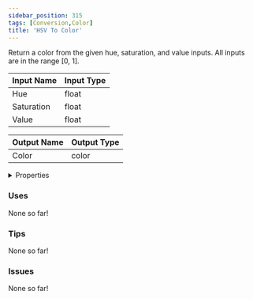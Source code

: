 ```yaml
---
sidebar_position: 315
tags: [Conversion,Color]
title: 'HSV To Color'
---
```


Return a color from the given hue, saturation, and value inputs. All inputs are in the range [0, 1].






<EsbSvg />

| Input Name | Input Type |
|-----------|-----------|
| Hue | float |
| Saturation | float |
| Value | float |

| Output Name | Output Type |
|-----------|-----------|
| Color | color |


<details>
  <summary>Properties</summary>
  <div>
    <div>
    <table>
      <thead>
        <tr>
          <th>Is beta required?</th>
          <th>❌</th>
        </tr>
        <tr>
          <th>Is this chip a trolling risk?</th>
          <th>❌</th>
        </tr>
        <tr>
          <th>Is this chip a role assignment risk?</th>
          <th>❌</th>
        </tr>
        <tr>
          <th>Chip UUID</th>
          <th>2e8d2d58-a73d-407a-9892-6cac4cb9ce9a</th>
        </tr>
      </thead>
    </table>
    </div>
  </div>
</details>

### Uses

None so far!

### Tips

None so far!

### Issues

None so far!